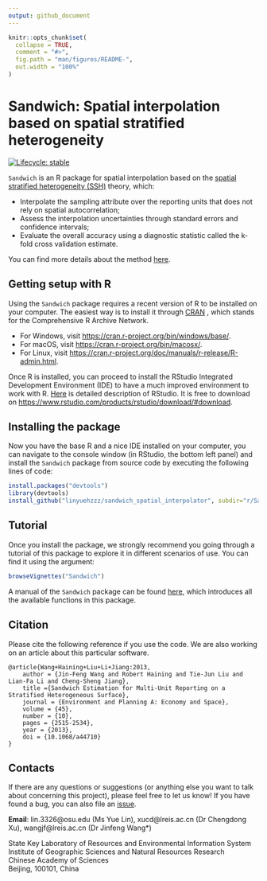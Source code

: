 ```yaml
---
output: github_document
---
```


<!-- README.md is generated from README.Rmd. Please edit that file -->

```r
knitr::opts_chunk$set(
  collapse = TRUE,
  comment = "#>",
  fig.path = "man/figures/README-",
  out.width = "100%"
)
```

# Sandwich: Spatial interpolation based on spatial stratified heterogeneity

<!-- badges: start -->
[![Lifecycle: stable](https://img.shields.io/badge/lifecycle-stable-brightgreen.svg)](https://lifecycle.r-lib.org/articles/stages.html#stable)
<!-- [![R-CMD-check](https://github.com/linyuehzzz/sandwich_spatial_interpolator/workflows/R-CMD-check/badge.svg)](https://github.com/linyuehzzz/sandwich_spatial_interpolator/actions) -->
<!-- badges: end -->

`Sandwich` is an R package for spatial interpolation based on the [spatial stratified heterogeneity (SSH)](http://www.geodetector.cn/) theory, which:

- Interpolate the sampling attribute over the reporting units that does not rely on spatial autocorrelation;
- Assess the interpolation uncertainties through standard errors and confidence intervals;
- Evaluate the overall accuracy using a diagnostic statistic called the k-fold cross validation estimate.


You can find more details about the method [here](https://journals.sagepub.com/doi/10.1068/a44710). 

## Getting setup with R
Using the `Sandwich` package requires a recent version of R to be installed on your computer. The easiest way is to install it through [CRAN](https://cran.r-project.org/) , which stands for the Comprehensive R Archive Network.

- For Windows, visit <https://cran.r-project.org/bin/windows/base/>.
- For macOS, visit <https://cran.r-project.org/bin/macosx/>.
- For Linux, visit <https://cran.r-project.org/doc/manuals/r-release/R-admin.html>.


Once R is installed, you can proceed to install the RStudio Integrated Development Environment (IDE) to have a much improved environment to work with R. [Here](https://www.rstudio.com/products/rstudio/) is detailed description of RStudio. It is free to download on <https://www.rstudio.com/products/rstudio/download/#download>.


## Installing the package
Now you have the base R and a nice IDE installed on your computer, you can navigate to the console window (in RStudio, the bottom left panel) and install the `Sandwich` package from source code by executing the following lines of code:
``` r
install.packages("devtools")
library(devtools)
install_github("linyuehzzz/sandwich_spatial_interpolator", subdir="r/Sandwich")
```

## Tutorial
Once you install the package, we strongly recommend you going through a tutorial of this package to explore it in different scenarios of use. You can find it using the argument:
```r
browseVignettes("Sandwich")
```
A manual of the `Sandwich` package can be found [here](https://github.com/linyuehzzz/sandwich_spatial_interpolator/blob/master/r/Sandwich_1.0.0.pdf), which introduces all the available functions in this package.


## Citation
Please cite the following reference if you use the code. We are also working on an article about this particular software.
```
@article{Wang+Haining+Liu+Li+Jiang:2013,
    author = {Jin-Feng Wang and Robert Haining and Tie-Jun Liu and Lian-Fa Li and Cheng-Sheng Jiang},
    title ={Sandwich Estimation for Multi-Unit Reporting on a Stratified Heterogeneous Surface},
    journal = {Environment and Planning A: Economy and Space},
    volume = {45},
    number = {10},
    pages = {2515-2534},
    year = {2013},
    doi = {10.1068/a44710}
}
```

## Contacts
If there are any questions or suggestions (or anything else you want to talk about concerning this project), please feel free to let us know! If you have found a bug, you can also file an [issue](https://github.com/linyuehzzz/sandwich_spatial_interpolator/issues).

**Email**: lin.3326\@osu.edu (Ms Yue Lin), xucd\@lreis.ac.cn (Dr Chengdong Xu), wangjf\@lreis.ac.cn (Dr Jinfeng Wang*)

State Key Laboratory of Resources and Environmental Information System  
Institute of Geographic Sciences and Natural Resources Research  
Chinese Academy of Sciences  
Beijing, 100101, China



